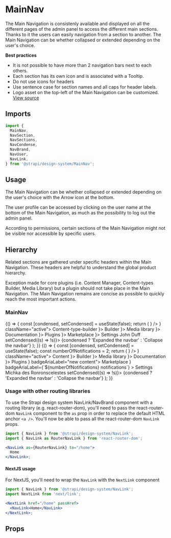 <!--- MainNav.stories.mdx --->


<Meta title="Design System/Components/MainNav" component={MainNav} />

# MainNav

The Main Navigation is consistenly available and displayed on all the different pages of the admin panel to access the different main sections. Thanks to it the users can easily navigation from a section to another. The Main Navigation can be whether collapsed or extended depending on the user's choice.

**Best practices**

- It is not possible to have more than 2 navigation bars next to each others.
- Each section has its own icon and is associated with a Tooltip.
- Do not use icons for headers
- Use sentence case for section names and all caps for header labels.
- Logo asset on the top-left of the Main Navigation can be customized.
  [View source](https://github.com/strapi/design-system/tree/main/packages/strapi-design-system/src/MainNav)

## Imports

```js
import {
  MainNav,
  NavSection,
  NavSections,
  NavCondense,
  NavBrand,
  NavUser,
  NavLink,
} from '@strapi/design-system/MainNav';
```

## Usage

The Main Navigation can be whether collapsed or extended depending on the user's choice with the Arrow icon at the bottom.

The user profile can be accessed by clicking on the user name at the bottom of the Main Navigation, as much as the possibility to log out the admin panel.

According to permissions, certain sections of the Main Navigation might not be visible nor accessible by specific users.

## Hierarchy

Related sections are gathered under specific headers within the Main Navigation. These headers are helpful to understand the global product hierarchy.

Exception made for core plugins (i.e. Content Manager, Content-types Builder, Media Library) but a plugin should not take place in the Main Navigation. The Main Navigation remains are concise as possible to quickly reach the most important actions.

### MainNav

<Canvas>
  <Story name="base">
    {() => {
      const [condensed, setCondensed] = useState(false);
      return (
        <Box background="neutral100" padding={10} style={{ height: '100vh' }}>
          <MainNav condensed={condensed}>
            <NavBrand workplace="Workplace" title="Strapi Dashboard" icon={<img src={strapiImage} alt="" />} />
            <Divider />
            <NavSections>
              <NavLink to="/cm" icon={<Write />} className="active">
                Content-type-builder
              </NavLink>
              <NavSection label="Plugins">
                <NavLink to="/builder" icon={<Layer />}>
                  Builder
                </NavLink>
                <NavLink to="/content" icon={<Landscape />}>
                  Media library
                </NavLink>
                <NavLink to="/content" icon={<Information />}>
                  Documentation
                </NavLink>
              </NavSection>
              <NavSection label="General">
                <NavLink to="/builder" icon={<Puzzle />}>
                  Plugins
                </NavLink>
                <NavLink to="/content" icon={<ShoppingCart />}>
                  Marketplace
                </NavLink>
                <NavLink to="/content" icon={<Cog />}>
                  Settings
                </NavLink>
              </NavSection>
            </NavSections>
            <NavUser src="https://avatars.githubusercontent.com/u/3874873?v=4" to="/somewhere-i-belong">
              John Duff
            </NavUser>
            <NavCondense onClick={() => setCondensed((s) => !s)}>
              {condensed ? 'Expanded the navbar' : 'Collapse the navbar'}
            </NavCondense>
          </MainNav>
        </Box>
      );
    }}
  </Story>
  <Story name="notifications">
    {() => {
      const [condensed, setCondensed] = useState(false);
      const numberOfNotifications = 2;
      return (
        <Box background="neutral100" padding={10} style={{ height: '100vh' }}>
          <MainNav condensed={condensed}>
            <NavBrand workplace="Workplace" title="Strapi Dashboard" icon={<img src={strapiImage} alt="" />} />
            <Divider />
            <NavSections>
              <NavLink to="/cm" icon={<Write />} className="active">
                Content
              </NavLink>
              <NavSection label="Plugins">
                <NavLink to="/builder" icon={<Layer />}>
                  Builder
                </NavLink>
                <NavLink to="/content" icon={<Landscape />}>
                  Media library
                </NavLink>
                <NavLink to="/content" icon={<Information />}>
                  Documentation
                </NavLink>
              </NavSection>
              <NavSection label="General">
                <NavLink to="/builder" icon={<Puzzle />}>
                  Plugins
                </NavLink>
                <NavLink to="/content" badgeContent={'new'} icon={<ShoppingCart />} badgeAriaLabel="new content">
                  Marketplace
                </NavLink>
                <NavLink
                  to="/content"
                  badgeContent={numberOfNotifications}
                  icon={<Cog />}
                  badgeAriaLabel={`${numberOfNotifications} notifications`}
                >
                  Settings
                </NavLink>
              </NavSection>
            </NavSections>
            <NavUser initials="MD">Michka des Ronronscelestes</NavUser>
            <NavCondense onClick={() => setCondensed((s) => !s)}>
              {condensed ? 'Expanded the navbar' : 'Collapse the navbar'}
            </NavCondense>
          </MainNav>
        </Box>
      );
    }}
  </Story>
</Canvas>

### Usage with other routing libraries

To use the Strapi design system NavLink/NavBrand component with a routing library (e.g. react-router-dom), you'll need to pass the react-router-dom `NavLink` component to the `as` prop in order to replace the default HTML anchor `<a />`.
You'll now be able to pass all the react-router-dom `NavLink` props.

```jsx
import { NavLink } from '@strapi/design-system/NavLink';
import { NavLink as RouterNavLink } from 'react-router-dom';

<NavLink as={RouterNavLink} to="/home">
  Home
</NavLink>;
```

#### NextJS usage

For NextJS, you'll need to wrap the `NavLink` with the `NextLink` component

```jsx
import { NavLink } from '@strapi/design-system/NavLink';
import NextLink from 'next/link';

<NextLink href="/home" passHref>
  <NavLink>Home</NavLink>
</NextLink>;
```

## Props

<ArgsTable of={MainNav} />
